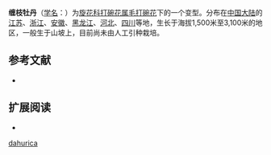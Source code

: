 {{Infraspeciesbox
| image = 
| image_caption = 
| status = 
| status_system = 
| species link = 毛打碗花
| name = 缠枝牡丹 
| forma = anestia
| genus = Calystegia
| species = dahurica
| authority = (Fernald) Hara
| synonyms = 
|}}

'''缠枝牡丹'''（[[学名|学名]]：{{lang|la|'''''Calystegia dahurica'' f. ''anestia'''''}}）为[[旋花科|旋花科]][[打碗花属|打碗花属]][[毛打碗花|毛打碗花]]下的一个变型。分布在[[中国大陆|中国大陆]]的[[江苏|江苏]]、[[浙江|浙江]]、[[安徽|安徽]]、[[黑龙江|黑龙江]]、[[河北|河北]]、[[四川|四川]]等地，生长于海拔1,500米至3,100米的地区，一般生于山坡上，目前尚未由人工引种栽培。

== 参考文献 ==
{{refbegin}}
* {{CPNI| zh=缠枝牡丹 | id=180-33990 | binomial=Calystegia dahurica | authority=(Fernald) Hara | form=anestia | accessdate=2013-01-18}}
{{refend}}

== 扩展阅读 ==
{{refbegin}}
* {{wikispecies-inline|Calystegia dahurica f. anestia|缠枝牡丹}}
{{refend}}

[[Category:打碗花属|dahurica]]


{{plant-stub}}